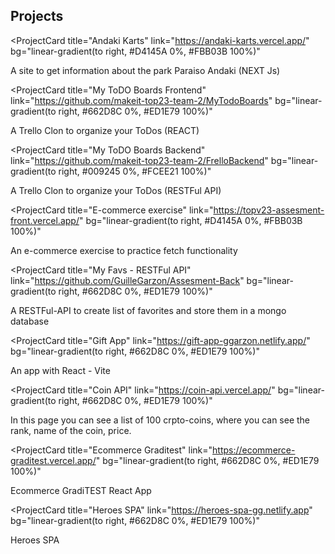 ## Projects

<ProjectCard
  title="Andaki Karts"
  link="https://andaki-karts.vercel.app/"
  bg="linear-gradient(to right, #D4145A 0%, #FBB03B 100%)"
>
  A site to get information about the park Paraiso Andaki (NEXT Js)
</ProjectCard>

<ProjectCard
  title="My ToDO Boards Frontend"
  link="https://github.com/makeit-top23-team-2/MyTodoBoards"
  bg="linear-gradient(to right, #662D8C 0%, #ED1E79 100%)"
>
  A Trello Clon to organize your ToDos (REACT)
</ProjectCard>

<ProjectCard
  title="My ToDO Boards Backend"
  link="https://github.com/makeit-top23-team-2/FrelloBackend"
  bg="linear-gradient(to right, #009245 0%, #FCEE21 100%)"
>
  A Trello Clon to organize your ToDos (RESTFul API)
</ProjectCard>

<ProjectCard
  title="E-commerce exercise"
  link="https://topv23-assesment-front.vercel.app/"
  bg="linear-gradient(to right, #D4145A 0%, #FBB03B 100%)"
>
  An e-commerce exercise to practice fetch functionality
</ProjectCard>

<ProjectCard
  title="My Favs - RESTFul API"
  link="https://github.com/GuilleGarzon/Assesment-Back"
  bg="linear-gradient(to right, #662D8C 0%, #ED1E79 100%)"
>
  A RESTFul-API to create list of favorites and store them in a mongo database
</ProjectCard>

<ProjectCard
  title="Gift App"
  link="https://gift-app-ggarzon.netlify.app/"
  bg="linear-gradient(to right, #662D8C 0%, #ED1E79 100%)"
>
  An app with React - Vite
</ProjectCard>

<ProjectCard
  title="Coin API"
  link="https://coin-api.vercel.app/"
  bg="linear-gradient(to right, #662D8C 0%, #ED1E79 100%)"
>
  In this page you can see a list of 100 crpto-coins, where you can see the rank, name of the coin, price.
</ProjectCard>

<ProjectCard
  title="Ecommerce Graditest"
  link="https://ecommerce-graditest.vercel.app/"
  bg="linear-gradient(to right, #662D8C 0%, #ED1E79 100%)"
>
  Ecommerce GradiTEST React App
</ProjectCard>

<ProjectCard
  title="Heroes SPA"
  link="https://heroes-spa-gg.netlify.app"
  bg="linear-gradient(to right, #662D8C 0%, #ED1E79 100%)"
>
  Heroes SPA
</ProjectCard>